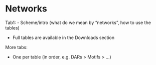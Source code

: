 # Networks

Tab1: 
- Scheme/intro (what do we mean by "networks", how to use the tables) 

- Full tables are available in the Downloads section

More tabs: 

- One per table (in order, e.g. DARs > Motifs > ...)
